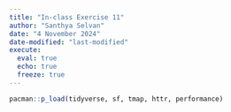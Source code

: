 ```yaml
---
title: "In-class Exercise 11"
author: "Santhya Selvan"
date: "4 November 2024"
date-modified: "last-modified"
execute: 
  eval: true
  echo: true
  freeze: true
---
```


```r
pacman::p_load(tidyverse, sf, tmap, httr, performance)
```
